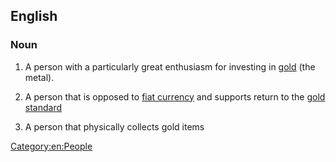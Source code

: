 ==English==
{{wikipedia}}

===Noun===
{{en-noun}}

# {{context|finance|lang=en}} A person with a particularly great enthusiasm for investing in [[gold]] (the metal).
# {{context|economics|lang=en}} A person that is opposed to [[fiat currency]] and supports return to the [[gold standard]]
# A person that physically collects gold items

[[Category:en:People]]